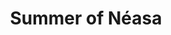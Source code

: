 ---
title: Summer of Néasa
media: 
dimensions: 36" x 30"
hero_image: ../../images/gallery/summer_of_neasa.jpg
sale_status: Sold
---